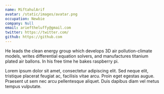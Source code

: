 ```yaml
---
name: MiftahulArif
avatar: /static/images/avatar.png
occupation: Newbie
company: Null
email: arieftheluffy@gmail.com
twitter: https://twitter.com/
github: https://github.com
---
```


He leads the clean energy group which develops 3D air pollution-climate models, writes differential equation solvers, and manufactures titanium plated air ballons. In his free time he bakes raspberry pi.

Lorem ipsum dolor sit amet, consectetur adipiscing elit. Sed neque elit, tristique placerat feugiat ac, facilisis vitae arcu. Proin eget egestas augue. Praesent ut sem nec arcu pellentesque aliquet. Duis dapibus diam vel metus tempus vulputate.
